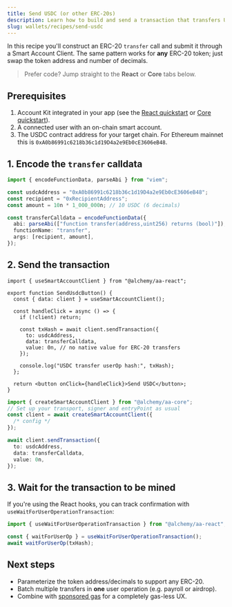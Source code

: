 ```yaml
---
title: Send USDC (or other ERC-20s)
description: Learn how to build and send a transaction that transfers USDC from a smart account using Account Kit.
slug: wallets/recipes/send-usdc
---
```


In this recipe you'll construct an ERC-20 `transfer` call and submit it through a Smart Account Client. The same pattern works for **any** ERC-20 token; just swap the token address and number of decimals.

> Prefer code? Jump straight to the **React** or **Core** tabs below.

## Prerequisites

1. Account Kit integrated in your app (see the [React quickstart](/wallets/react/quickstart) or [Core quickstart](/wallets/core/quickstart)).
2. A connected user with an on-chain smart account.
3. The USDC contract address for your target chain. For Ethereum mainnet this is `0xA0b86991c6218b36c1d19D4a2e9Eb0cE3606eB48`.

## 1. Encode the `transfer` calldata

```ts
import { encodeFunctionData, parseAbi } from "viem";

const usdcAddress = "0xA0b86991c6218b36c1d19D4a2e9Eb0cE3606eB48";
const recipient = "0xRecipientAddress";
const amount = 10n * 1_000_000n; // 10 USDC (6 decimals)

const transferCalldata = encodeFunctionData({
  abi: parseAbi(["function transfer(address,uint256) returns (bool)"]),
  functionName: "transfer",
  args: [recipient, amount],
});
```

## 2. Send the transaction

<Tabs>
  <Tab title="React (hook)">

```tsx
import { useSmartAccountClient } from "@alchemy/aa-react";

export function SendUsdcButton() {
  const { data: client } = useSmartAccountClient();

  const handleClick = async () => {
    if (!client) return;

    const txHash = await client.sendTransaction({
      to: usdcAddress,
      data: transferCalldata,
      value: 0n, // no native value for ERC-20 transfers
    });

    console.log("USDC transfer userOp hash:", txHash);
  };

  return <button onClick={handleClick}>Send USDC</button>;
}
```

  </Tab>
  <Tab title="Core (vanilla JS)">

```ts
import { createSmartAccountClient } from "@alchemy/aa-core";
// Set up your transport, signer and entryPoint as usual
const client = await createSmartAccountClient({
  /* config */
});

await client.sendTransaction({
  to: usdcAddress,
  data: transferCalldata,
  value: 0n,
});
```

  </Tab>
</Tabs>

## 3. Wait for the transaction to be mined

If you're using the React hooks, you can track confirmation with `useWaitForUserOperationTransaction`:

```ts
import { useWaitForUserOperationTransaction } from "@alchemy/aa-react";

const { waitForUserOp } = useWaitForUserOperationTransaction();
await waitForUserOp(txHash);
```

## Next steps

- Parameterize the token address/decimals to support any ERC-20.
- Batch multiple transfers in **one** user operation (e.g. payroll or airdrop).
- Combine with [sponsored gas](/wallets/react/sponsor-gas) for a completely gas-less UX.
